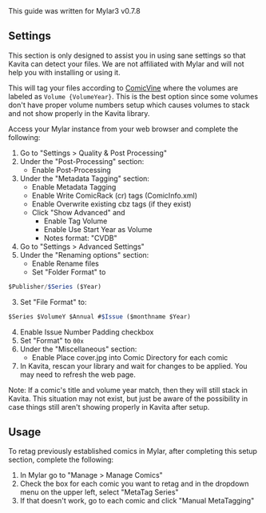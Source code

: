 
<Callout type="info">
This guide was written for Mylar3 v0.7.8
</Callout>

## Settings

<Callout type="warning" emoji="⚠️">
  This section is only designed to assist you in using sane settings so that Kavita can detect your files. We are not affiliated with Mylar and will not help you with installing or using it. 
</Callout>

This will tag your files according to [ComicVine](https://comicvine.gamespot.com/) where the volumes are labeled as `Volume {VolumeYear}`. This is the best option since some volumes don't have proper volume numbers setup which causes volumes to stack and not show properly in the Kavita library.

Access your Mylar instance from your web browser and complete the following:
1. Go to "Settings > Quality & Post Processing"
2. Under the "Post-Processing" section:
	* Enable Post-Processing
3. Under the "Metadata Tagging" section:
	* Enable Metadata Tagging
	* Enable Write ComicRack (cr) tags (ComicInfo.xml)
	* Enable Overwrite existing cbz tags (if they exist)
	*  Click "Show Advanced" and
		* Enable Tag Volume
		* Enable Use Start Year as Volume
		* Notes format: "CVDB"
4. Go to "Settings > Advanced Settings"
5. Under the "Renaming options" section:
	*  Enable Rename files
	*  Set "Folder Format" to
  
```ts copy
$Publisher/$Series ($Year)
```

  3. Set "File Format" to:
```ts copy
$Series $VolumeY $Annual #$Issue ($monthname $Year)
```

4. Enable Issue Number Padding checkbox
5. Set "Format" to `00x`
6. Under the "Miscellaneous" section:
	* Enable Place cover.jpg into Comic Directory for each comic
7. In Kavita, rescan your library and wait for changes to be applied. You may need to refresh the web page.

Note: If a comic's title and volume year match, then they will still stack in Kavita. This situation may not exist, but just be aware of the possibility in case things still aren't showing properly in Kavita after setup.

## Usage

To retag previously established comics in Mylar, after completing this setup section, complete the following:
1. In Mylar go to "Manage > Manage Comics"
2. Check the box for each comic you want to retag and in the dropdown menu on the upper left, select "MetaTag Series"
3. If that doesn't work, go to each comic and click "Manual MetaTagging"
